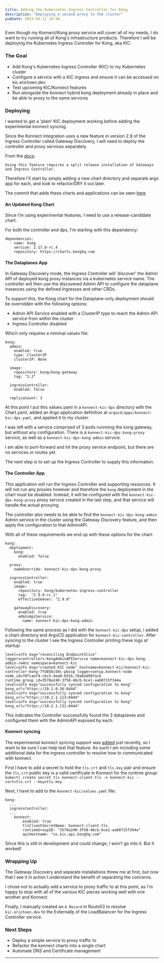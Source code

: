 ```yaml
---
title: Adding the Kubernetes Ingress Controller for Kong
description: "Deploying a second proxy to the cluster"
pubDate: 2023-03-11 10:44
---
```


Even though my Konnect/Kong proxy service will cover all of my needs, I do want to try running all of Kong's infrastructure products. Therefore I will be deploying the Kubernetes Ingress Controller for Kong, aka KIC.

### The Goal

- Add Kong's Kubernetes Ingress Controller (KIC) to my Kubernetes cluster
- Configure a service with a KIC ingress and ensure it can be accessed on kic.erichsen.dev
- Test upcoming KIC/Konnect features
- Run alongside the konnect hybrid kong deployment already in place and be able to proxy to the same services

### Deploying

I wanted to get a 'plain' KIC deployment working before adding the experimental konnect syncing.

Since the Konnect integration uses a new feature in version 2.9 of the Ingress Controller called Gateway Discovery, I will need to deploy the controller and proxy services separately.

From the [docs](https://github.com/Kong/charts/blob/73a763e8eb5360f35de166c42a72db96541ea9cc/charts/kong/README.md#the-gatewaydiscovery-section):
```
Using this feature requires a split release installation of Gateways and Ingress Controller.
```

Therefore I'll start by simply adding a new chart directory and separate argo app for each, and look to refactor/DRY it out later.

The commit that adds these charts and applications can be seen [here](https://github.com/erichsend/api.erichsen.dev/commit/8889d1171ece25f662e99917cc8c9703a4419fd9)


#### An Updated Kong Chart

Since I'm using experimental features, I need to use a release-candidate chart.

For both the controller and dps, I'm starting with this dependency:
```
dependencies:
  - name: kong
    version: 2.17.0-rc.4
    repository: https://charts.konghq.com
```

#### The Dataplanes App

In Gateway Discovery mode, the Ingress Controller will 'discover' the Admin API of deployed kong proxy instances via a kubernetes service name. The controller will then use the discovered Admin API to configure the dataplane instances using the defined Ingresses and other CRDs.

To support this, the Kong chart for the Dataplane-only deployment should be overridden with the following options:
- Admin API Service enabled with a ClusterIP type to reach the Admin API service from within the cluster
- Ingress Controller disabled

Which only requires a minimal values file:
```
kong:
  admin:
    enabled: true
    type: ClusterIP
    clusterIP: None

  image:
    repository: kong/kong-gateway
    tag: "3.2"

  ingressController:
    enabled: false

  replicaCount: 3
```

At this point I put this values.yaml in a `konnect-kic-dps` directory with the Chart.yaml, added an Argo application definition at `argocd/apps/konnect-kic-dps.yaml`, and applied it to my cluster.

I was left with a service comprised of 3 pods runnning the kong gateway, but without any configuration. There is a `konnect-kic-dps-kong-proxy` service, as well as a `konnect-kic-dps-kong-admin` service.

I am able to port-forward and hit the proxy service endpoint, but there are no services or routes yet.

The next step is to set up the Ingress Controller to supply this information.

#### The Controller App

This application will run the Ingress Controller and supporting resources. It will not run any proxies however and therefore the `kong` deployment in the chart must be disabled. Instead, it will be configured with the `konnect-kic-dps-kong-proxy` proxy service created in the last step, and that service will handle the actual proxying.

The controller also needs to be able to find the `konnect-kic-dps-kong-admin` Admin service in the cluster using the Gateway Discovery feature, and then apply the configuration to that AdminAPI.

With all of these requirements we end up with these options for the chart:
```
kong:
  deployment:
    kong:
      enabled: false

  proxy:
    nameOverride: konnect-kic-dps-kong-proxy

  ingressController:
    enabled: true
    image:
      repository: kong/kubernetes-ingress-controller
      tag:  "2.9.0-rc.1"
      effectiveSemver: "2.9.0"

    gatewayDiscovery:
      enabled: true
      adminApiService:
        name: konnect-kic-dps-kong-admin
```

Following the same process as I did with the `konnect-kic-dps` setup, I added a chart directory and ArgoCD application for `konnect-kic-controller`. After syncing to the cluster I see the Ingress Controller printing these logs at startup:
```
level=info msg="reconciling EndpointSlice" logger=controllers.KongAdminAPIService name=konnect-kic-dps-kong-admin-rw4nz namespace=konnect-kic
level=info msg="created KIC node" hostname=konnect-kic/konnect-kic-controller-kong-7fd856c58c-pbsxp logger=setup.konnect-node node_id=78fcaef4-cbc5-4ea0-b91b-78a6ad99facb runtime_group_id=3578a240-3f58-46cb-bce1-aa60715f344a
level=info msg="successfully synced configuration to kong" kong_url="https://10.2.0.56:8444"
level=info msg="successfully synced configuration to kong" kong_url="https://10.2.1.113:8444"
level=info msg="successfully synced configuration to kong" kong_url="https://10.2.1.131:8444"
```

This indicates the Controller successfully found the 3 dataplanes and configured them with the AdminAPI exposed by each.

#### Konnect syncing

The experimental konnect syncing support was [added](https://github.com/Kong/charts/commit/4d53c5e680a8d398276f00c384e6c5953f8eafbb) just recently, so I want to be sure I can help test that feature. As such I am including some additional data for the ingress controller to resolve how to communicated with konnect.

First I have to add a secret to hold the `tls.crt` and `tls.key` pair and ensure the `tls.crt` public key is a valid certificate in Konnect for the runtime group:
`kubectl create secret tls konnect-client-tls -n konnect-kic --cert=tls.crt --key=tls.key`

Next, I have to add to the `konnect-kic/values.yaml` file:
```
kong:
  ...
  ingressController:
  ...
    konnect:
        enabled: true
        tlsClientSecretName: konnect-client-tls
        runtimeGroupID: "3578a240-3f58-46cb-bce1-aa60715f344a"
        apiHostname: "us.kic.api.konghq.com"
```

Since this is still in development and could change, I won't go into it. But it worked!

### Wrapping Up

The Gateway Discovery and separate installations threw me at first, but now that I see it in action I understand the benefit of separating the concerns.

I chose not to actually add a service to proxy traffic to at this point, as I'm happy to stop with all of the various KIC pieces working well with one another and Konnect.

Finally, I manually created an `A Record` in Route53 to resolve `kic.erichsen.dev` to the ExternalIp of the LoadBalancer for the Ingress Controller service.

### Next Steps
- Deploy a simple service to proxy traffic to
- Refactor the konnect charts into a single chart
- Automate DNS and Certificate management

---

